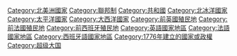 {{Catnav|頁面分類|地理|大洲|北美洲|北美洲國家}}
{{Catnav|頁面分類|地理|国家|美洲国家|北美洲國家}}

{{catmore}}
{{Commonscat|United States}}
{{DEFAULTSORT:United States}}
[[Category:北美洲國家|Category:北美洲國家]]
[[Category:聯邦制|Category:聯邦制]]
[[Category:共和國|Category:共和國]]
[[Category:北冰洋國家|Category:北冰洋國家]]
[[Category:太平洋國家|Category:太平洋國家]]
[[Category:大西洋國家|Category:大西洋國家]]
[[Category:前英國殖民地|Category:前英國殖民地]]
[[Category:前法國殖民地|Category:前法國殖民地]]
[[Category:前西班牙殖民地|Category:前西班牙殖民地]]
[[Category:英語國家地區|Category:英語國家地區]]
[[Category:法語國家地區|Category:法語國家地區]]
[[Category:西班牙語國家地區|Category:西班牙語國家地區]]
[[Category:1776年建立的國家或政權|Category:1776年建立的國家或政權]]
[[Category:超级大国|Category:超级大国]]